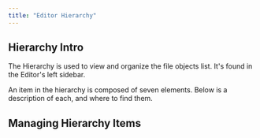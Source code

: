 ```yaml
---
title: "Editor Hierarchy"
---
```


## Hierarchy Intro

The Hierarchy is used to view and organize the file objects list. It's found in the Editor's left sidebar.

<Accordion title="Anatomy of a Hierarchy Item" defaultOpen={false}>
  An item in the hierarchy is composed of seven elements. Below is a description of each, and where to find them.&#x20;
</Accordion>

## Managing Hierarchy Items

<AccordionGroup>
  <Accordion title="Renaming an Item" defaultOpen={false}>

  </Accordion>

  <Accordion title="Lock / Unlock an Item" defaultOpen={false}>

  </Accordion>

  <Accordion title="Hide / Unhide an Item" defaultOpen={false}>

  </Accordion>

  <Accordion title="Reorder an Item" defaultOpen={false}>

  </Accordion>
</AccordionGroup>